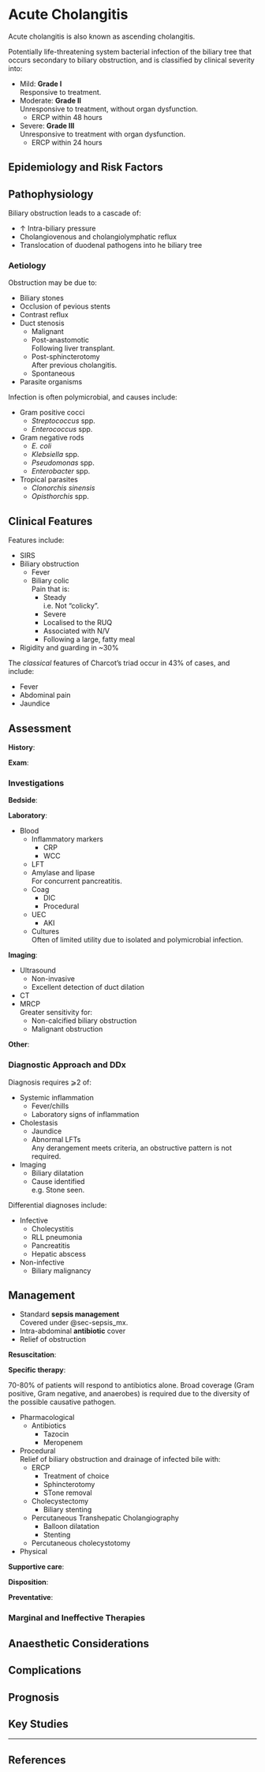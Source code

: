 # Acute Cholangitis

:::info
Acute cholangitis is also known as ascending cholangitis.
:::

Potentially life-threatening system bacterial infection of the biliary tree that occurs secondary to biliary obstruction, and is classified by clinical severity into:


* Mild: **Grade I**\
Responsive to treatment.
* Moderate: **Grade II**\
Unresponsive to treatment, without organ dysfunction.
	* ERCP within 48 hours
* Severe: **Grade III**\
Unresponsive to treatment with organ dysfunction.
	* ERCP within 24 hours


## Epidemiology and Risk Factors

## Pathophysiology

Biliary obstruction leads to a cascade of:

* ↑ Intra-biliary pressure
* Cholangiovenous and cholangiolymphatic reflux
* Translocation of duodenal pathogens into he biliary tree



### Aetiology

Obstruction may be due to:

* Biliary stones
* Occlusion of pevious stents
* Contrast reflux
* Duct stenosis
	* Malignant
	* Post-anastomotic\
	Following liver transplant.
	* Post-sphincterotomy\
	After previous cholangitis.
	* Spontaneous
* Parasite organisms


Infection is often polymicrobial, and causes include:

* Gram positive cocci
	* *Streptococcus* spp.
	* *Enterococcus* spp.
* Gram negative rods
	* *E. coli*
	* *Klebsiella* spp.
	* *Pseudomonas* spp.
	* *Enterobacter* spp.


* Tropical parasites
	* *Clonorchis sinensis*
	* *Opisthorchis* spp.

## Clinical Features

Features include:

* SIRS
* Biliary obstruction
	* Fever
	* Biliary colic\
	Pain that is:
		* Steady\
		i.e. Not "colicky".
		* Severe
		* Localised to the RUQ
		* Associated with N/V
		* Following a large, fatty meal
* Rigidity and guarding in ~30%

:::column-margin
The *classical* features of Charcot's triad occur in 43% of cases, and include:

* Fever
* Abdominal pain
* Jaundice
:::

## Assessment

**History**:

**Exam**:

### Investigations

**Bedside**:

**Laboratory**:

* Blood
	* Inflammatory markers
		* CRP
		* WCC
	* LFT
	* Amylase and lipase\
	For concurrent pancreatitis.
	* Coag
		* DIC
		* Procedural
	* UEC
		* AKI
	* Cultures\
	Often of limited utility due to isolated and polymicrobial infection.


**Imaging**:

* Ultrasound
	* Non-invasive
	* Excellent detection of duct dilation
* CT
* MRCP\
Greater sensitivity for:
	* Non-calcified biliary obstruction
	* Malignant obstruction

**Other**:

### Diagnostic Approach and DDx

Diagnosis requires ⩾2 of:

* Systemic inflammation
	* Fever/chills
	* Laboratory signs of inflammation
* Cholestasis
	* Jaundice
	* Abnormal LFTs\
	Any derangement meets criteria, an obstructive pattern is not required.
* Imaging
	* Biliary dilatation
	* Cause identified\
	e.g. Stone seen.


Differential diagnoses include:

* Infective
	* Cholecystitis
	* RLL pneumonia
	* Pancreatitis
	* Hepatic abscess
* Non-infective
	* Biliary malignancy


## Management

:::priority
* Standard **sepsis management**\
Covered under @sec-sepsis_mx.
* Intra-abdominal **antibiotic** cover
* Relief of obstruction
:::

**Resuscitation**:

**Specific therapy**:

:::column-margin
70-80% of patients will respond to antibiotics alone. Broad coverage (Gram positive, Gram negative, and anaerobes) is required due to the diversity of the possible causative pathogen.
:::

* Pharmacological
	* Antibiotics\
		* Tazocin
		* Meropenem
* Procedural\
Relief of biliary obstruction and drainage of infected bile with:
	* ERCP
		* Treatment of choice
		 * Sphincterotomy
		 * STone removal
	* Cholecystectomy
		* Biliary stenting
	* Percutaneous Transhepatic Cholangiography
		* Balloon dilatation
		* Stenting
	* Percutaneous cholecystotomy

* Physical

**Supportive care**:

**Disposition**:

**Preventative**:


### Marginal and Ineffective Therapies

## Anaesthetic Considerations

## Complications

## Prognosis

## Key Studies


---

## References